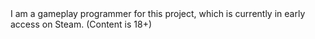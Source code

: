 <ProjectCard title="Corruption of Champions II" link="https://www.fenoxo.com/play/CoC2/release/" bg="linear-gradient(to right, #a80c89 0%, #10bec4 100%)">
I am a gameplay programmer for this project, which is currently in early access on Steam. (Content is 18+)
</ProjectCard>